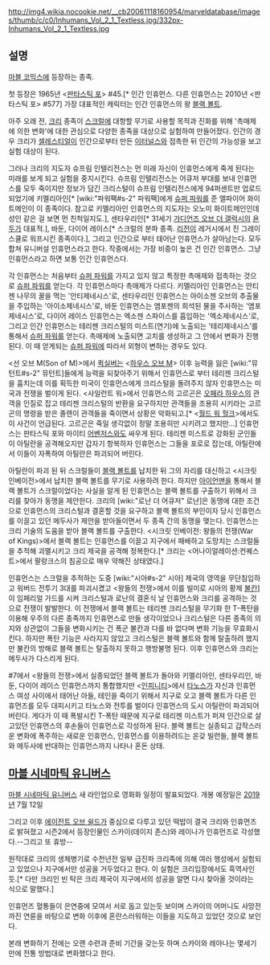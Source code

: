 http://img4.wikia.nocookie.net/__cb20061118160954/marveldatabase/images/thumb/c/c0/Inhumans_Vol_2_1_Textless.jpg/332px-Inhumans_Vol_2_1_Textless.jpg

== 설명 ==
[[마블 코믹스]]에 등장하는 종족.

첫 등장은 1965년 <[[판타스틱 포]]> #45.[* 인간 인휴먼스. 다른 인휴먼스는 2010년 <판타스틱 포> #577] 가장 대표적인 캐릭터는 인간 인휴먼스의 왕 [[블랙 볼트]].

아주 오래 전, [[크리#s-4|크리]] 종족이 [[스크럴]]에 대항할 무기로 사용할 목적과 진화를 위해 '촉매제에 의한 변화'에 대한 관심으로 다양한 종족을 대상으로 실험하여 만들어졌다. 인간의 경우 크리가 [[셀레스티얼]]이 인간으로부터 만든 [[인간(마블 코믹스)|이터널스]]와 접촉한 뒤 인간의 가능성을 보고 실험 대상이 된다. 

그러나 크리의 지도자 슈프림 인텔리전스는 먼 미래 자신이 인휴먼스에게 죽게 된다는 미래를 보게 되고 실험을 중지시킨다. 슈프림 인텔리전스는 어큐저 부대를 보내 인휴먼스를 모두 죽이지만 정보가 담긴 크리스털이 슈프림 인텔리전스에게 94퍼센트만 업로드 되었기에 키멜리아인[* [wiki:"파워팩#s-2" 파워팩]에게 [[슈퍼파워(마블 코믹스)|슈퍼 파워]]를 준 앨파이어 화이트메인이 이 종족이다. 참고로 키멜리아인 인휴먼스의 지도자는 오노미 화이트메인인데 성인 같은 걸 보면 먼 친척일지도.], 센타우리인[* 31세기 [[가디언즈 오브 더 갤럭시]]의 [[욘두]]가 대표적.], 바둔, 다이어 레이스[* 스크럴의 분파 종족. [[리전(마블 코믹스)|리전]]이 레거시에서 진 그레이 스쿨로 워프시킨 종족이다.], 그리고 인간으로 부터 태어난 인휴먼스가 살아남는다. 모두 합쳐 유니버설 인휴먼스라고 한다. 작중에서는 가장 비중이 높은 건 인간 인휴먼스. 그냥 인휴먼스라고 하면 보통 인간 인휴먼스다. 

각 인휴먼스는 처음부터 [[슈퍼파워(마블 코믹스)|슈퍼 파워]]를 가지고 있지 않고 특정한 촉매제와 접촉하는 것으로 [[슈퍼파워(마블 코믹스)|슈퍼 파워]]를 얻는다. 각 인휴먼스마다 촉매제가 다르다. 키멜리아인 인휴먼스는 안티젠 나무의 꿀을 먹는 '안티제네시스'로, 센타우리인 인휴먼스는 아이소젠 오브의 추출물을 주입하는 '아이소제네시스'로, 바둔 인휴먼스는 앰포젠의 희석된 물을 주사하는 '앰포제네시스'로, 다이어 레이스 인휴먼스는 엑소젠 스파이스를 흡입하는 '엑소제네시스'로, 그리고 인간 인휴먼스는 테리젠 크리스털의 미스트(연기)에 노출되는 '테리제네시스'를 통해서 [[슈퍼파워(마블 코믹스)|슈퍼 파워]]를 얻는다. 촉매제에 노출되면 고치를 생성하고 그 안에서 변화가 진행된다. 이 때 얻게되는 [[슈퍼파워(마블 코믹스)|슈퍼 파워]]에 따라서 외형이 변하는 경우도 있다.

<선 오브 M(Son of M)>에서 [[퀵실버(마블 코믹스)|퀵실버]]는 <[[하우스 오브 M]]> 이후 능력을 잃은 [wiki:"뮤턴트#s-2" 뮤턴트]들에게 능력을 되찾아주기 위해서 인휴먼스로 부터 테리젠 크리스털을 훔치는데 이를 획득한 미국이 인휴먼스에게 크리스털을 돌려주지 않자 인휴먼스는 미국과 전쟁을 벌이게 된다. <사일런트 워>에서 인휴먼스의 고르곤은 [[오페라 하우스]]의 관객을 인질로 잡고 테리젠 크리스털의 반환을 요구하지만 관객들을 조용히 시키라는 고르곤의 명령을 받은 졸렌이 관객들을 죽이면서 상황은 악화되고.[* <[[월드 워 헐크]]>에서도 이 사건이 언급된다. 고르곤은 죽일 생각없이 정말 조용히만 시키려고 했지만...] 인휴먼스는 판타스틱 포와 마이티 [[어벤저스]]와도 싸우게 된다. 테리젠 미스트로 강화된 군인들이 아틸란을 공격해오지만 갑자기 항복하자 인휴먼스는 그들을 포로로 잡는데, 아틸란에서 이들이 자폭하여 아틸란은 파괴되어 버린다.

아틸란이 파괴 된 뒤 스크럴들이 [[블랙 볼트]]를 납치한 뒤 그의 자리를 대신하고 <시크릿 인베이전>에서 납치한 블랙 볼트를 무기로 사용하려 한다. 하지만 [[아이언맨]]을 통해서 블랙 볼트가 스크럴이었다는 사실을 알게 된 인휴먼스는 블랙 볼트를 구출하기 위해서 크리를 찾아가 동맹을 제안한다. 크리의 [wiki:"로난 더 어큐저" 로난]은 동맹에 대한 조건으로 인휴먼스의 크리스털과 결혼할 것을 요구하고 블랙 볼트의 부인이자 당시 인휴먼스를 이끌고 있던 메두사가 제안을 받아들이면서 두 종족 간의 동맹을 맺는다. 인휴먼스는 크리 기술의 도움을 받아 블랙 볼트를 구출한다. <시크릿 인베이전: 왕들의 전쟁(War of Kings)>에서 블랙 볼트는 인휴먼스를 이끌고 지구에서 패배하고 도망치는 스크럴들을 추적해 괴멸시키고 크리 제국을 공격해 정복한다.[* 크리는 <어나이얼레이션:컨퀘스트>에서 팔랑크스의 침공으로 매우 약해진 상태였다.] 

인휴먼스는 스크럴을 추적하는 도중 [wiki:"시아#s-2" 시아] 제국의 영역을 무단침입하고 워버드 전투기 3대를 파괴시켰고 <왕들의 전쟁>에서 이를 빌미로 시아의 황제 [[불칸(마블 코믹스)|불칸]]]이 임페리얼 가드를 시켜 크리스털과 로난의 결혼식 날 인휴먼스와 크리를 공격하는 것으로 전쟁이 발발한다. 이 전쟁에서 블랙 볼트는 테리젠 크리스털을 무기화 한 T-폭탄을 이용해 우주의 다른 종족까지 인휴먼스로 만들 생각이었으나 크리스털은 다른 종족의 의지와 상관없이 그들을 변화시키는 건 폭군 불칸과 다를 바 없다며 변화 기능을 무효화시킨다. 하지만 폭탄 기능은 사라지지 않았고 크리스털은 블랙 볼트와 함께 탈출하려 했지만 불칸의 방해로 블랙 볼트는 탈출하지 못하고 행방불명 된다. 이후 인휴먼스와 크리는 메두사가 다스리게 된다.

<FF> #7에서 <왕들의 전쟁>에서 실종되었던 블랙 볼트가 돌아와 키멜리아인, 센타우리인, 바둔, 다이어 레이스 인휴먼스까지 통합했지만 <[[인피니티(마블 코믹스)|인피니티]]>에서 [[타노스]]가 자신과 인휴먼스 여성 사이에서 태어난 아들, 테인을 죽이기 위해서 지구로 오고 블랙 볼트가 다른 인휴먼즈를 모두 대피시키고 타노스와 전투를 벌이다 인휴먼스의 도시 아틸란이 파괴되어 버린다. 게다가 이 때 폭발시킨 T-폭탄 때문에 지구로 테리젠 미스트가 퍼져 인간으로 살고있던 인휴먼스의 후손들이 인휴먼스로 각성하게 된다. 블랙 볼트는 실종되고 갑작스러운 변화에 폭주하는 새로운 인휴먼스, 인휴먼스를 이용하려드는 온갖 빌런들, 블랙 볼트와 메두사에 반대하는 인휴먼스까지 나타나 혼돈 상태.

== [[마블 시네마틱 유니버스]] ==
[[마블 시네마틱 유니버스]] 새 라인업으로 영화화 일정이 발표되었다. 개봉 예정일은 [[2019년]] 7월 12일

그리고 이후 [[에이전트 오브 쉴드]]가 중심으로 다루고 있던 떡밥이 결국 크리와 인휴먼즈로 밝혀졌고 시즌2에서 등장인물인 스카이(데이지 존스)와 레이나가 인휴먼즈로 각성했다.--그리고 또 휴방--

원작대로 크리의 생체병기로 수천년전 일부 급진파 크리족에 의해 여러 행성에서 실험되고 있었으나 지구에서만 성공을 거두었다고 한다. 이 실험은 크리입장에서도 흑역사인듯.[* 다만 크리인 빈 탁은 크리 제국이 지구에서의 성공을 알면 다시 찾아올 것이라는 식으로 말했다.]

인휴먼즈 혈통들이 은연중에 모여서 서로 돕고 있는듯 보이며 스카이의 어머니도 사망전까진 연륜을 바탕으로 변화 이후에 혼란스러워하는 이들을 지도하고 있었던 것으로 보인다.

본래 변화하기 전에는 오랜 수련과 준비 기간을 갖는듯 하며 스카이와 레아나는 몇세기 만에 전통 방법대로 변화했다고 한다. 
